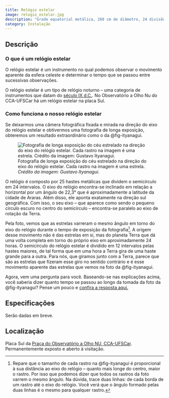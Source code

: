 ```yaml
---
title: Relógio estelar
image: relogio_estelar.jpg
description: "Grade equatorial metálica, 260 cm de diâmetro, 24 divisões."
category: Instalação
---
```


::: {.panel-tabset}

## Descrição

### O que é um relógio estelar

O relógio estelar é um instrumento no qual podemos observar o movimento aparente da esfera celeste e determinar o tempo que se passou entre sucessivas observações. 

O relógio estelar é um tipo de relógio noturno -- uma categoria de instrumentos que datam do [século IX d.C.](https://en.m.wikipedia.org/wiki/Nocturnal_(instrument)#History){.external}. No Observatório a Olho Nu do CCA-UFSCar há um relógio estelar na placa Sul.

### Como funciona o nosso relógio estelar

Se deixarmos uma câmera fotográfica fixada e mirada na direção do eixo do relógio estelar e obtivermos uma fotografia de longa exposição, obteremos um resultado extraordinário como o da @fig-ityanagui.

![Fotografia de longa exposição do céu estrelado na direção do eixo do relógio estelar. Cada rastro na imagem é uma estrela. *Crédito da imagem: Gustavo Ityanagui*.](relogio_estelar_ityanagui.jpg){#fig-ityanagui}

O relógio é composto por 25 hastes metálicas que dividem o semicírculo em 24 intervalos. O eixo do relógio encontra-se inclinado em relação a horizontal por um ângulo de 22,3° que é aproximadamente a latitude da cidade de Araras. Além disso, ele aponta exatamente na direção sul geográfica. Com isso, o seu eixo -- que aparece como sendo o pequeno círculo escuro no centro do semicírculo -- encontra-se paralelo ao eixo de rotação da Terra.

Pela foto, vemos que as estrelas varreram o mesmo ângulo em torno do eixo do relógio durante o tempo de exposição da fotografia[^1]. A origem desse movimento não é das estrelas em si, mas do planeta Terra que dá uma volta completa em torno do próprio eixo em aproximadamente 24 horas. O semicírculo do relógio estelar é dividido em 12 intervalos pelas hastes maiores, de tal forma que em uma hora a Terra gira de uma haste grande para a outra. Para nós, que giramos junto com a Terra, parece que são as estrelas que fizeram esse giro no sentido contrário e é esse movimento aparente das estrelas que vemos na foto da @fig-ityanagui.

Agora, vem uma pergunta para você. Baseando-se nas explicações acima, você saberia dizer quanto tempo se passou ao longo da tomada da foto da @fig-ityanagui? Pense um pouco e <u type="button" onclick="alert('Se passaram aproximadamente 45 minutos, pois as estrelas varreram aproximadamente três quartos do intervalo entre duas hastes grandes.')">confira a resposta aqui.</u>

[^1]: Repare que o tamanho de cada rastro na @fig-ityanagui é proporcional à sua distância ao eixo do relógio -- quanto mais longe do centro, maior o rastro. Por isso que podemos dizer que todos os rastros da foto varrem o mesmo ângulo. Na dúvida, trace duas linhas: de cada borda de um rastro até o eixo do relógio. Você verá que o ângulo formado pelas duas linhas é o mesmo para qualquer rastro.

## Especificações

Serão dadas em breve.

## Localização

Placa Sul da [Praça do Observatório a Olho NU, CCA-UFSCar]({{< var loc.localizacao >}}). Permanentemente exposto e aberto à visitação.

:::

